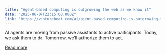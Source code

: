 ```yaml
---
title: "Agent-based computing is outgrowing the web as we know it"
date: "2025-06-07T22:15:00.000Z"
link: "https://venturebeat.com/ai/agent-based-computing-is-outgrowing-the-web-as-we-know-it/"
---
```


AI agents are moving from passive assistants to active participants. Today, we ask them to do. Tomorrow, we’ll authorize them to act.

[Read more](https://venturebeat.com/ai/agent-based-computing-is-outgrowing-the-web-as-we-know-it/)
